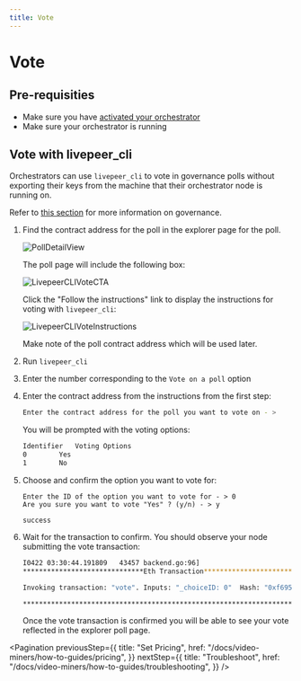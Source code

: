 ```yaml
---
title: Vote
---
```


# Vote

## Pre-requisities

- Make sure you have
  [activated your orchestrator](/docs/video-miners/getting-started/activation)
- Make sure your orchestrator is running

## Vote with livepeer_cli

Orchestrators can use `livepeer_cli` to vote in governance polls without
exporting their keys from the machine that their orchestrator node is running
on.

Refer to [this section](/docs/protocol/core-concepts/governance) for more
information on governance.

1. Find the contract address for the poll in the explorer page for the poll.

   ![PollDetailView](./assets/poll.png)

   The poll page will include the following box:

   ![LivepeerCLIVoteCTA](./assets/vote-livepeer-cli.png)

   Click the "Follow the instructions" link to display the instructions for
   voting with `livepeer_cli`:

   ![LivepeerCLIVoteInstructions](./assets/vote-livepeer-cli-instructions.png)

   Make note of the poll contract address which will be used later.

2. Run `livepeer_cli`

3. Enter the number corresponding to the `Vote on a poll` option

4. Enter the contract address from the instructions from the first step:

   ```bash
   Enter the contract address for the poll you want to vote on - >
   ```

   You will be prompted with the voting options:

   ```bash
   Identifier	Voting Options
   0		Yes
   1		No
   ```

5. Choose and confirm the option you want to vote for:

   ```
   Enter the ID of the option you want to vote for - > 0
   Are you sure you want to vote "Yes" ? (y/n) - > y

   success
   ```

6. Wait for the transaction to confirm. You should observe your node submitting
   the vote transaction:

   ```bash
   I0422 03:30:44.191809   43457 backend.go:96]
   ******************************Eth Transaction******************************

   Invoking transaction: "vote". Inputs: "_choiceID: 0"  Hash: "0xf6957c190f1f16fc2ca4a93846903eb435c5e08fa7f6f40b6e159aab6d74905f".

   **************************************************************************
   ```

   Once the vote transaction is confirmed you will be able to see your vote
   reflected in the explorer poll page.

<Pagination
  previousStep={{
    title: "Set Pricing",
    href: "/docs/video-miners/how-to-guides/pricing",
  }}
  nextStep={{
    title: "Troubleshoot",
    href: "/docs/video-miners/how-to-guides/troubleshooting",
  }}
/>
